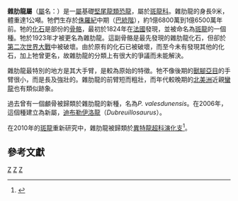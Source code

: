 {{Automatic Taxobox
| taxon = Poekilopleuron
| fossil_range = [[侏羅紀|侏羅紀]]中期,{{fossil_range|167.7|166.1}}
| image = Poekilopleuron bucklandi.JPG
| image_width = 250px
| image_caption = [[正模標本|正模標本]]中腹肋的模型，位於[[國立自然史博物館_(法國)|法國國立自然史博物館]]
| authority = Eudes-Deslongchamps, 1837
| type_species = '''巴氏雜肋龍<br>''Poekilopleuron bucklandii'''''
| type_species_authority = Eudes-Deslongchamps, 1837 
}}

'''雜肋龍屬'''（[[屬|屬]]名：{{lang|la|''Poekilopleuron''}}）是一[[屬|屬]]基礎[[堅尾龍類|堅尾龍類]][[恐龍|恐龍]]，屬於[[斑龍科|斑龍科]]。雜肋龍的身長9米，體重達1公噸。牠們生存於[[侏羅紀|侏羅紀]]中期（[[巴統階|巴統階]]），約1億6800萬到1億6500萬年前。牠的[[化石|化石]]是部份的[[骨骼|骨骼]]，最初於1824年在[[法國|法國]]發現，並被命名為[[斑龍|斑龍]]的一個種。牠於1923年才被更名為雜肋龍。這副骨骼是最先發現的雜肋龍化石，但卻於[[第二次世界大戰|第二次世界大戰]]中被破壞。由於原有的化石已被破壞，而至今未有發現其他的化石，加上牠曾更名，故雜肋龍的分類上有很大的爭議而未能解決。

雜肋龍最特別的地方是其大手臂，是較為原始的特徵。牠不像後期的[[獸腳亞目|獸腳亞目]]的手臂很小，而是長及強壯的。雜肋龍的前臂短而粗壯，而年代較晚期的[[北美洲|北美洲]]近親[[蠻龍|蠻龍]]也有類似跡象。

過去曾有一個顱骨被歸類於雜肋龍的新種，名為''P. valesdunensis''。在2006年，這個種建立為新屬，[[迪布勒伊洛龍|迪布勒伊洛龍]]（''Dubreuillosaurus''）。

在2010年的[[斑龍|斑龍]]重新研究中，雜肋龍被歸類於[[異特龍超科|異特龍超科]][[演化支|演化支]]<ref name=benson2010>{{cite journal |last=Benson |first=R.B.J. |year=2010 |title=A description of ''Megalosaurus bucklandii'' (Dinosauria: Theropoda) from the Bathonian of the UK and the relationships of Middle Jurassic theropods |journal=Zoological Journal of the Linnean Society |doi= 10.1111/j.1096-3642.2009.00569.x }}</ref>。

==參考文獻==
{{reflist}}
{{獸腳亞目|T.}}
{{Taxonbar|from=Q1575294}}

[[Category:斑龍超科|Z]]
[[Category:侏羅紀恐龍|Z]]
[[Category:歐洲恐龍|Z]]


{{dinosaur-stub}}